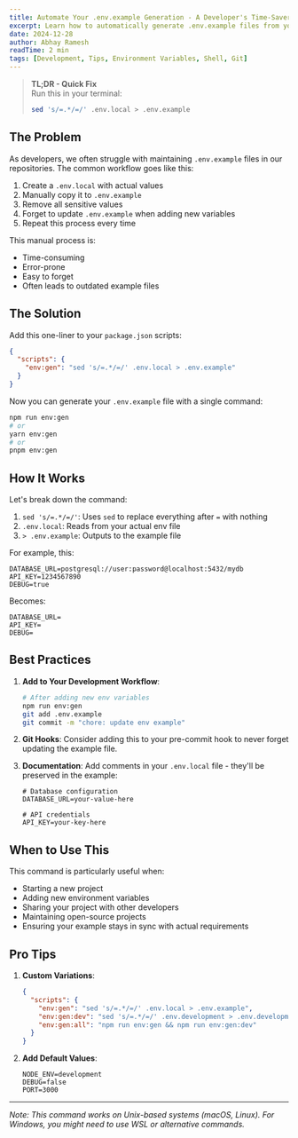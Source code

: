 ```yaml
---
title: Automate Your .env.example Generation - A Developer's Time-Saver
excerpt: Learn how to automatically generate .env.example files from your .env.local without exposing sensitive values.
date: 2024-12-28
author: Abhay Ramesh
readTime: 2 min
tags: [Development, Tips, Environment Variables, Shell, Git]
---
```


> **TL;DR - Quick Fix**  
> Run this in your terminal:
>
> ```bash
> sed 's/=.*/=/' .env.local > .env.example
> ```

## The Problem

As developers, we often struggle with maintaining `.env.example` files in our repositories. The common workflow goes like this:

1. Create a `.env.local` with actual values
2. Manually copy it to `.env.example`
3. Remove all sensitive values
4. Forget to update `.env.example` when adding new variables
5. Repeat this process every time

This manual process is:

- Time-consuming
- Error-prone
- Easy to forget
- Often leads to outdated example files

## The Solution

Add this one-liner to your `package.json` scripts:

```json
{
  "scripts": {
    "env:gen": "sed 's/=.*/=/' .env.local > .env.example"
  }
}
```

Now you can generate your `.env.example` file with a single command:

```bash
npm run env:gen
# or
yarn env:gen
# or
pnpm env:gen
```

## How It Works

Let's break down the command:

1. `sed 's/=.*/=/'`: Uses `sed` to replace everything after `=` with nothing
2. `.env.local`: Reads from your actual env file
3. `> .env.example`: Outputs to the example file

For example, this:

```env
DATABASE_URL=postgresql://user:password@localhost:5432/mydb
API_KEY=1234567890
DEBUG=true
```

Becomes:

```env
DATABASE_URL=
API_KEY=
DEBUG=
```

## Best Practices

1. **Add to Your Development Workflow**:

   ```bash
   # After adding new env variables
   npm run env:gen
   git add .env.example
   git commit -m "chore: update env example"
   ```

2. **Git Hooks**:
   Consider adding this to your pre-commit hook to never forget updating the example file.

3. **Documentation**:
   Add comments in your `.env.local` file - they'll be preserved in the example:

   ```env
   # Database configuration
   DATABASE_URL=your-value-here

   # API credentials
   API_KEY=your-key-here
   ```

## When to Use This

This command is particularly useful when:

- Starting a new project
- Adding new environment variables
- Sharing your project with other developers
- Maintaining open-source projects
- Ensuring your example stays in sync with actual requirements

## Pro Tips

1. **Custom Variations**:

   ```json
   {
     "scripts": {
       "env:gen": "sed 's/=.*/=/' .env.local > .env.example",
       "env:gen:dev": "sed 's/=.*/=/' .env.development > .env.development.example",
       "env:gen:all": "npm run env:gen && npm run env:gen:dev"
     }
   }
   ```

2. **Add Default Values**:
   ```env
   NODE_ENV=development
   DEBUG=false
   PORT=3000
   ```

---

_Note: This command works on Unix-based systems (macOS, Linux). For Windows, you might need to use WSL or alternative commands._
